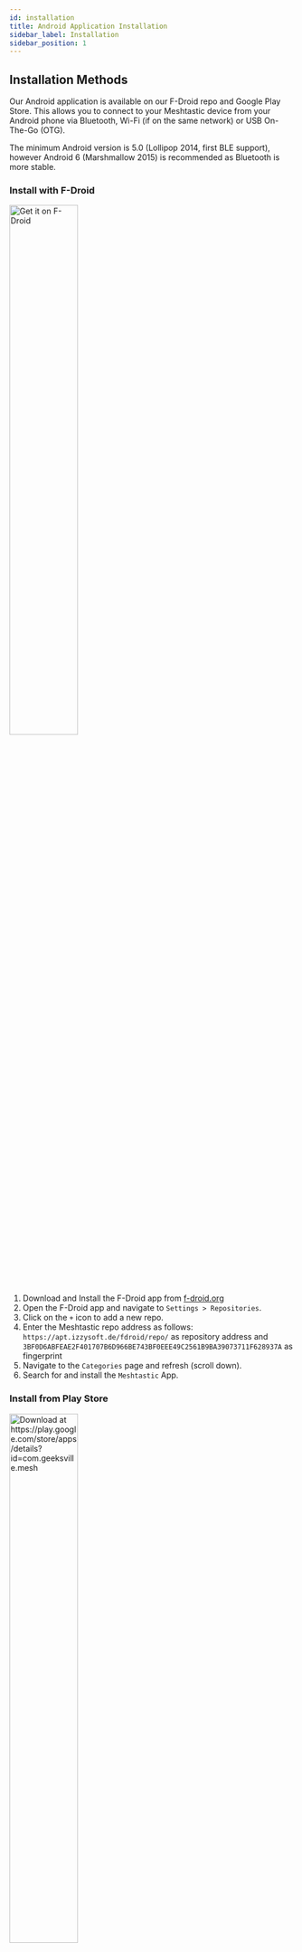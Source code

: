```yaml
---
id: installation
title: Android Application Installation
sidebar_label: Installation
sidebar_position: 1
---
```


## Installation Methods

Our Android application is available on our F-Droid repo and Google Play Store. This allows you to connect to your Meshtastic device from your Android phone via Bluetooth, Wi-Fi (if on the same network) or USB On-The-Go (OTG).

The minimum Android version is 5.0 (Lollipop 2014, first BLE support), however Android 6 (Marshmallow 2015) is recommended as Bluetooth is more stable.

### Install with F-Droid

<p float="center">
  <a href="https://apt.izzysoft.de/fdroid/repo">
    <img
      alt="Get it on F-Droid"
      src="https://gitlab.com/IzzyOnDroid/repo/-/raw/master/assets/IzzyOnDroid.png"
      width="49%"
    />
  </a>
</p>

1. Download and Install the F-Droid app from [f-droid.org](https://f-droid.org/)
2. Open the F-Droid app and navigate to `Settings > Repositories`.
3. Click on the `+` icon to add a new repo.
4. Enter the Meshtastic repo address as follows: `https://apt.izzysoft.de/fdroid/repo/` as repository address and `3BF0D6ABFEAE2F401707B6D966BE743BF0EEE49C2561B9BA39073711F628937A` as fingerprint
5. Navigate to the `Categories` page and refresh (scroll down).
6. Search for and install the `Meshtastic` App.

### Install from Play Store

<p float="center">
  <a href="https://play.google.com/store/apps/details?id=com.geeksville.mesh">
    <img
      alt="Download at https://play.google.com/store/apps/details?id=com.geeksville.mesh"
      src="https://play.google.com/intl/en_us/badges/static/images/badges/en_badge_web_generic.png"
      width="49%"
    />
  </a>
</p>

There is a Play Store [testing program](https://play.google.com/apps/testing/com.geeksville.mesh) with the latest cutting edge changes, though this may come with extra bugs.

It is recommended that you follow the [Meshtastic Discourse Alpha Testers](https://meshtastic.discourse.group/c/development/alpha-testers) channel if you decide to join.

_Google Play and the Google Play logo are trademarks of Google LLC._

### Install by Sideloading

<p float="center">
  <a href="https://github.com/meshtastic/Meshtastic-Android/releases/latest">
    <img
      alt="Download at https://github.com/meshtastic/Meshtastic-Android/releases/latest"
      src="/img/android/get-it-on-github.webp"
      width="49%"
    />
  </a>
</p>

The app can also be sideloaded by downloading the .APK from the [Github Releases](https://github.com/meshtastic/Meshtastic-Android/releases/latest) page.

If you do sideload, you may have to give your browser permissions to run a package installer. If you wish to view the code or contribute to development of the app, please visit the app's [GitHub page](https://github.com/meshtastic/Meshtastic-Android)

### Install with Obtainium

1. Download and Install the Obtanium app from [Github](https://github.com/ImranR98/Obtainium).
2. Open the Obtanium app and navigate to `+ Add App`.
3. You can easily search for the Android repo with the search field by typing `Meshtastic-Android` and selecting the `Meshtastic/Meshtastic-Android` repo. You may also manually enter the Meshtastic Android Github Releases address as follows: `https://github.com/meshtastic/Meshtastic-Android/releases`.
4. Under `Additional Options for Github` toggle as desired `Include prereleases`\* or `Fallback to older releases` and press `Add`.
5. The first time you add an application, obtainium will prompt you for permission to install unknown apps, you will need to toggle `Allow from this source` and press back. Obtainium will download the Android .APK from the Github release page.
6. Press `Install`. Android Installer will prompt "Do you want to install this app?" press `Install`.
7. Press `Open`.

Obtainium allows you to install and update Open-Source Apps directly from their releases pages, and receive notifications when new releases are made available.

\*Alpha releases include the latest cutting edge changes which may come with extra bugs. It is recommended that you follow the [Meshtastic Discourse Alpha Testers](https://meshtastic.discourse.group/c/development/alpha-testers) channel if you decide to use these versions.
